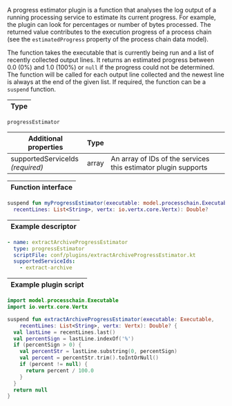 A progress estimator plugin is a function that analyses the log output of a
running processing service to estimate its current progress. For example, the
plugin can look for percentages or number of bytes processed. The returned
value contributes to the execution progress of a process chain (see the
`estimatedProgress` property of the <DocsLink href="#process-chains">process chain</DocsLink>
data model).

The function takes the executable that is currently being run and a list of
recently collected output lines. It returns an estimated progress between
0.0 (0%) and 1.0 (100%) or `null` if the progress could not be determined. The
function will be called for each output line collected and the newest line is
always at the end of the given list. If required, the function can be a
`suspend` function.

| Type |
| ---- |
`progressEstimator`

| Additional properties                 | Type  | |
| ------------------------------------- | ----- | ----------------
| supportedServiceIds<br />*(required)* | array | An array of IDs of the services this estimator plugin supports

| Function interface |
| ------------------ |

```kotlin
suspend fun myProgressEstimator(executable: model.processchain.Executable,
  recentLines: List<String>, vertx: io.vertx.core.Vertx): Double?
```

| Example descriptor |
| ------------------ |

```yaml
- name: extractArchiveProgressEstimator
  type: progressEstimator
  scriptFile: conf/plugins/extractArchiveProgressEstimator.kt
  supportedServiceIds:
    - extract-archive
```

| Example plugin script |
| --------------------- |

```kotlin
import model.processchain.Executable
import io.vertx.core.Vertx

suspend fun extractArchiveProgressEstimator(executable: Executable,
    recentLines: List<String>, vertx: Vertx): Double? {
  val lastLine = recentLines.last()
  val percentSign = lastLine.indexOf('%')
  if (percentSign > 0) {
    val percentStr = lastLine.substring(0, percentSign)
    val percent = percentStr.trim().toIntOrNull()
    if (percent != null) {
      return percent / 100.0
    }
  }
  return null
}
```
